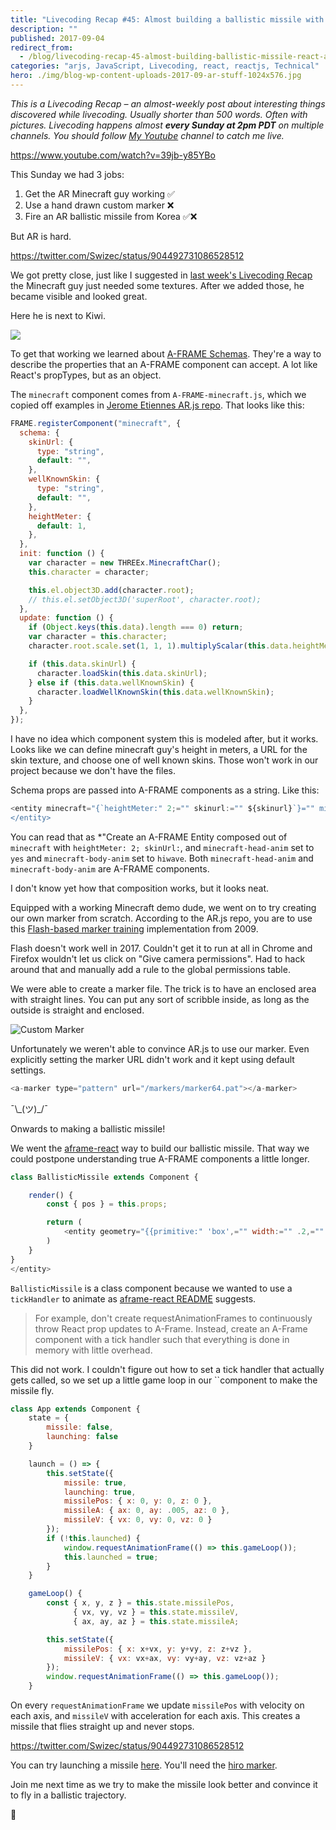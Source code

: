 ```yaml
---
title: "Livecoding Recap #45: Almost building a ballistic missile with React and AR.js"
description: ""
published: 2017-09-04
redirect_from:
  - /blog/livecoding-recap-45-almost-building-ballistic-missile-react-ar-js/swizec/7773
categories: "arjs, JavaScript, Livecoding, react, reactjs, Technical"
hero: ./img/blog-wp-content-uploads-2017-09-ar-stuff-1024x576.jpg
---
```


_This is a Livecoding Recap – an almost-weekly post about interesting things discovered while livecoding. Usually shorter than 500 words. Often with pictures. Livecoding happens almost **every Sunday at 2pm PDT** on multiple channels. You should follow [My Youtube](https://www.youtube.com/TheSwizec) channel to catch me live._

https://www.youtube.com/watch?v=39jb-y85YBo

This Sunday we had 3 jobs:

1.  Get the AR Minecraft guy working ✅
2.  Use a hand drawn custom marker ❌
3.  Fire an AR ballistic missile from Korea ✅❌

But AR is hard.

https://twitter.com/Swizec/status/904492731086528512

We got pretty close, just like I suggested in [last week's Livecoding Recap](https://swizec.com/blog/livecoding-recap-44-dipping-toes-arjs/swizec/7759) the Minecraft guy just needed some textures. After we added those, he became visible and looked great.

Here he is next to Kiwi.

![](./img/blog-wp-content-uploads-2017-09-ar-stuff-1024x576.jpg)

To get that working we learned about [A-FRAME Schemas](https://A-FRAME.io/docs/0.6.0/core/component.html#schema). They're a way to describe the properties that an A-FRAME component can accept. A lot like React's propTypes, but as an object.

The `minecraft` component comes from `A-FRAME-minecraft.js`, which we copied off examples in [Jerome Etiennes AR.js repo](https://github.com/jeromeetienne/AR.js). That looks like this:

```javascript
FRAME.registerComponent("minecraft", {
  schema: {
    skinUrl: {
      type: "string",
      default: "",
    },
    wellKnownSkin: {
      type: "string",
      default: "",
    },
    heightMeter: {
      default: 1,
    },
  },
  init: function () {
    var character = new THREEx.MinecraftChar();
    this.character = character;

    this.el.object3D.add(character.root);
    // this.el.setObject3D('superRoot', character.root);
  },
  update: function () {
    if (Object.keys(this.data).length === 0) return;
    var character = this.character;
    character.root.scale.set(1, 1, 1).multiplyScalar(this.data.heightMeter);

    if (this.data.skinUrl) {
      character.loadSkin(this.data.skinUrl);
    } else if (this.data.wellKnownSkin) {
      character.loadWellKnownSkin(this.data.wellKnownSkin);
    }
  },
});
```

I have no idea which component system this is modeled after, but it works. Looks like we can define minecraft guy's height in meters, a URL for the skin texture, and choose one of well known skins. Those won't work in our project because we don't have the files.

Schema props are passed into A-FRAME components as a string. Like this:

```javascript
<entity minecraft="{`heightMeter:" 2;="" skinurl:="" ${skinurl}`}="" minecraft-head-anim="yes" minecraft-body-anim="hiwave">
</entity>
```

You can read that as \*"Create an A-FRAME Entity composed out of `minecraft` with `heightMeter: 2; skinUrl:`, and `minecraft-head-anim` set to `yes` and `minecraft-body-anim` set to `hiwave`. Both `minecraft-head-anim` and `minecraft-body-anim` are A-FRAME components.

I don't know yet how that composition works, but it looks neat.

Equipped with a working Minecraft demo dude, we went on to try creating our own marker from scratch. According to the AR.js repo, you are to use this [Flash-based marker training](http://flash.tarotaro.org/blog/2009/07/12/mgo2/) implementation from 2009.

Flash doesn't work well in 2017. Couldn't get it to run at all in Chrome and Firefox wouldn't let us click on "Give camera permissions". Had to hack around that and manually add a rule to the global permissions table.

We were able to create a marker file. The trick is to have an enclosed area with straight lines. You can put any sort of scribble inside, as long as the outside is straight and enclosed.

![Custom Marker](./img/blog-wp-content-uploads-2017-09-Screen-Shot-2017-09-03-at-19.25.21.png)

Unfortunately we weren't able to convince AR.js to use our marker. Even explicitly setting the marker URL didn't work and it kept using default settings.

```javascript
<a-marker type="pattern" url="/markers/marker64.pat"></a-marker>
```

¯\\\_(ツ)\_/¯

Onwards to making a ballistic missile!

We went the [aframe-react](https://github.com/ngokevin/aframe-react) way to build our ballistic missile. That way we could postpone understanding true A-FRAME components a little longer.

```javascript
class BallisticMissile extends Component {

    render() {
        const { pos } = this.props;

        return (
            <entity geometry="{{primitive:" 'box',="" width:="" .2,="" height:="" 1,="" depth:="" .2}}="" material="{{roughness:" 0,="" src:="" require('.="" texture.jpg')}}="" scale="{{x:" y:="" z:="" 1}}="" position="{pos}</p">                    />
        )
    }
}
</entity>
```

`BallisticMissile` is a class component because we wanted to use a `tickHandler` to animate as [aframe-react README](https://github.com/ngokevin/aframe-react#best-practices) suggests.

> For example, don't create requestAnimationFrames to continuously throw React prop updates to A-Frame. Instead, create an A-Frame component with a tick handler such that everything is done in memory with little overhead.

This did not work. I couldn't figure out how to set a tick handler that actually gets called, so we set up a little game loop in our ``component to make the missile fly.

```javascript
class App extends Component {
    state = {
        missile: false,
        launching: false
    }

    launch = () => {
        this.setState({
            missile: true,
            launching: true,
            missilePos: { x: 0, y: 0, z: 0 },
            missileA: { ax: 0, ay: .005, az: 0 },
            missileV: { vx: 0, vy: 0, vz: 0 }
        });
        if (!this.launched) {
            window.requestAnimationFrame(() => this.gameLoop());
            this.launched = true;
        }
    }

    gameLoop() {
        const { x, y, z } = this.state.missilePos,
              { vx, vy, vz } = this.state.missileV,
              { ax, ay, az } = this.state.missileA;

        this.setState({
            missilePos: { x: x+vx, y: y+vy, z: z+vz },
            missileV: { vx: vx+ax, vy: vy+ay, vz: vz+az }
        });
        window.requestAnimationFrame(() => this.gameLoop());
    }
```

On every `requestAnimationFrame` we update `missilePos` with velocity on each axis, and `missileV` with acceleration for each axis. This creates a missile that flies straight up and never stops.

https://twitter.com/Swizec/status/904492731086528512

You can try launching a missile [here](https://swizec.github.io/ar-js-experiment/). You'll need the [hiro marker](https://jeromeetienne.github.io/AR.js/data/images/HIRO.jpg).

Join me next time as we try to make the missile look better and convince it to fly in a ballistic trajectory.

🚀
